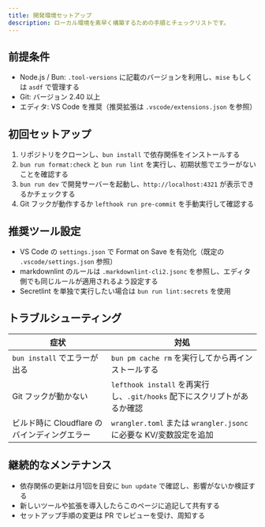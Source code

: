 ```yaml
---
title: 開発環境セットアップ
description: ローカル環境を素早く構築するための手順とチェックリストです。
---
```


## 前提条件

- Node.js / Bun: `.tool-versions` に記載のバージョンを利用し、`mise` もしくは `asdf` で管理する
- Git: バージョン 2.40 以上
- エディタ: VS Code を推奨（推奨拡張は `.vscode/extensions.json` を参照）

## 初回セットアップ

1. リポジトリをクローンし、`bun install` で依存関係をインストールする
2. `bun run format:check` と `bun run lint` を実行し、初期状態でエラーがないことを確認する
3. `bun run dev` で開発サーバーを起動し、`http://localhost:4321` が表示できるかチェックする
4. Git フックが動作するか `lefthook run pre-commit` を手動実行して確認する

## 推奨ツール設定

- VS Code の `settings.json` で Format on Save を有効化（既定の `.vscode/settings.json` 参照）
- markdownlint のルールは `.markdownlint-cli2.jsonc` を参照し、エディタ側でも同じルールが適用されるよう設定する
- Secretlint を単独で実行したい場合は `bun run lint:secrets` を使用

## トラブルシューティング

| 症状                                         | 対処                                                                     |
| -------------------------------------------- | ------------------------------------------------------------------------ |
| `bun install` でエラーが出る                 | `bun pm cache rm` を実行してから再インストールする                       |
| Git フックが動かない                         | `lefthook install` を再実行し、`.git/hooks` 配下にスクリプトがあるか確認 |
| ビルド時に Cloudflare のバインディングエラー | `wrangler.toml` または `wrangler.jsonc` に必要な KV/変数設定を追加       |

## 継続的なメンテナンス

- 依存関係の更新は月1回を目安に `bun update` で確認し、影響がないか検証する
- 新しいツールや拡張を導入したらこのページに追記して共有する
- セットアップ手順の変更は PR でレビューを受け、周知する
